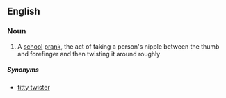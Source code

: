 ==English==


===Noun===
{{en-noun}}

# {{context|slang|lang=en}} A [[school]] [[prank]], the act of taking a person's nipple between the thumb and forefinger and then twisting it around roughly

=====Synonyms=====
* [[titty twister]]